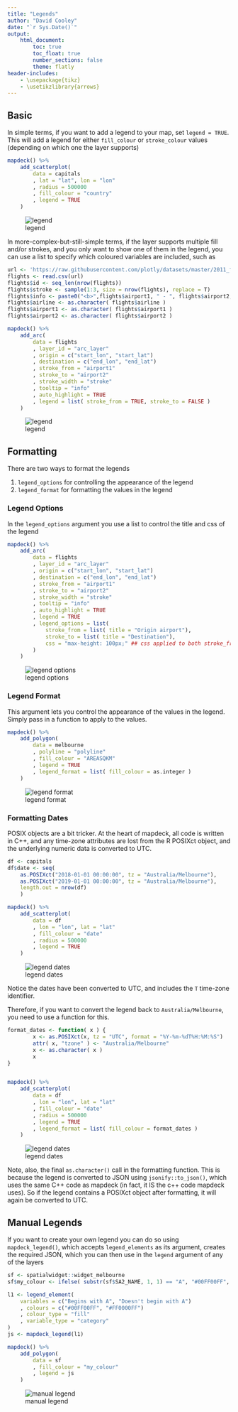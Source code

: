 ```yaml
---
title: "Legends"
author: "David Cooley"
date: "`r Sys.Date()`"
output: 
    html_document:
        toc: true
        toc_float: true
        number_sections: false
        theme: flatly
header-includes: 
    - \usepackage{tikz}
    - \usetikzlibrary{arrows}
---
```


## Basic

In simple terms, if you want to add a legend to your map, set `legend = TRUE`. This will add a legend for either `fill_colour` or `stroke_colour` values (depending on which one the layer supports)

```r

mapdeck() %>%
	add_scatterplot(
		data = capitals
		, lat = "lat", lon = "lon"
		, radius = 500000
		, fill_colour = "country"
		, legend = TRUE
	)


```
![legend](./img/articles/legend.png)

In more-complex-but-still-simple terms, if the layer supports multiple fill and/or strokes, and you only want to show one of them in the legend, you can use a list to specify which coloured variables are included, such as

```r

url <- 'https://raw.githubusercontent.com/plotly/datasets/master/2011_february_aa_flight_paths.csv'
flights <- read.csv(url)
flights$id <- seq_len(nrow(flights))
flights$stroke <- sample(1:3, size = nrow(flights), replace = T)
flights$info <- paste0("<b>",flights$airport1, " - ", flights$airport2, "</b>")
flights$airline <- as.character( flights$airline )
flights$airport1 <- as.character( flights$airport1 )
flights$airport2 <- as.character( flights$airport2 )

mapdeck() %>%
	add_arc(
		data = flights
		, layer_id = "arc_layer"
		, origin = c("start_lon", "start_lat")
		, destination = c("end_lon", "end_lat")
		, stroke_from = "airport1"
		, stroke_to = "airport2"
		, stroke_width = "stroke"
		, tooltip = "info"
		, auto_highlight = TRUE
		, legend = list( stroke_from = TRUE, stroke_to = FALSE )
	)

```
![legend](./img/articles/legend_list.png)


## Formatting

There are two ways to format the legends

1. `legend_options` for controlling the appearance of the legend
2. `legend_format` for formatting the values in the legend

### Legend Options

In the `legend_options` argument you use a list to control the title and css of the legend

```r

mapdeck() %>%
	add_arc(
		data = flights
		, layer_id = "arc_layer"
		, origin = c("start_lon", "start_lat")
		, destination = c("end_lon", "end_lat")
		, stroke_from = "airport1"
		, stroke_to = "airport2"
		, stroke_width = "stroke"
		, tooltip = "info"
		, auto_highlight = TRUE
		, legend = TRUE
		, legend_options = list(
			stroke_from = list( title = "Origin airport"), 
			stroke_to = list( title = "Destination"), 
			css = "max-height: 100px;" ## css applied to both stroke_from and stroke_to
		)
	)
```
![legend options](./img/articles/legend_options.png)


### Legend Format

This argument lets you control the appearance of the values in the legend. Simply pass in a function to apply to the values. 


```r

mapdeck() %>%
	add_polygon(
		data = melbourne
		, polyline = "polyline"
		, fill_colour = "AREASQKM"
		, legend = TRUE
		, legend_format = list( fill_colour = as.integer )
	)
```
![legend format](./img/articles/legend_format.png)


### Formatting Dates

POSIX objects are a bit tricker. At the heart of mapdeck, all code is written in C++, and any time-zone attributes are lost from the R POSIXct object, and the underlying numeric data is converted to UTC. 

```r

df <- capitals
df$date <- seq(
	as.POSIXct("2018-01-01 00:00:00", tz = "Australia/Melbourne"), 
	as.POSIXct("2019-01-01 00:00:00", tz = "Australia/Melbourne"), 
	length.out = nrow(df)
	)

mapdeck() %>%
	add_scatterplot(
		data = df
		, lon = "lon", lat = "lat"
		, fill_colour = "date"
		, radius = 500000
		, legend = TRUE
	)

```
![legend dates](./img/articles/legend_dates.png)

Notice the dates have been converted to UTC, and includes the `T` time-zone identifier. 

Therefore, if you want to convert the legend back to `Australia/Melbourne`, you need to use a function for this.

```r
format_dates <- function( x ) {
		x <- as.POSIXct(x, tz = "UTC", format = "%Y-%m-%dT%H:%M:%S")
		attr( x, "tzone" ) <- "Australia/Melbourne"
		x <- as.character( x )
		x
}


mapdeck() %>%
	add_scatterplot(
		data = df
		, lon = "lon", lat = "lat"
		, fill_colour = "date"
		, radius = 500000
		, legend = TRUE
		, legend_format = list( fill_colour = format_dates )
	)

```
![legend dates](./img/articles/legend_format_dates.png)

Note, also, the final `as.character()` call in the formatting function. This is because the legend is converted to JSON using `jsonify::to_json()`, which uses the same C++ code as mapdeck (in fact, it IS the c++ code mapdeck uses). So if the legend contains a POSIXct object after formatting, it will again be converted to UTC. 

## Manual Legends

If you want to create your own legend you can do so using `mapdeck_legend()`, which accepts `legend_elements` as its argument, creates the required JSON, which you can then use in the `legend` argument of any of the layers

```r

sf <- spatialwidget::widget_melbourne
sf$my_colour <- ifelse( substr(sf$SA2_NAME, 1, 1) == "A", "#00FF00FF", "#FF0000FF")

l1 <- legend_element(
	variables = c("Begins with A", "Doesn't begin with A")
	, colours = c("#00FF00FF", "#FF0000FF")
	, colour_type = "fill"
	, variable_type = "category"
)
js <- mapdeck_legend(l1)

mapdeck() %>%
	add_polygon(
		data = sf
		, fill_colour = "my_colour"
		, legend = js
	)

```
![manual legend](./img/articles/manual_legend.png)
